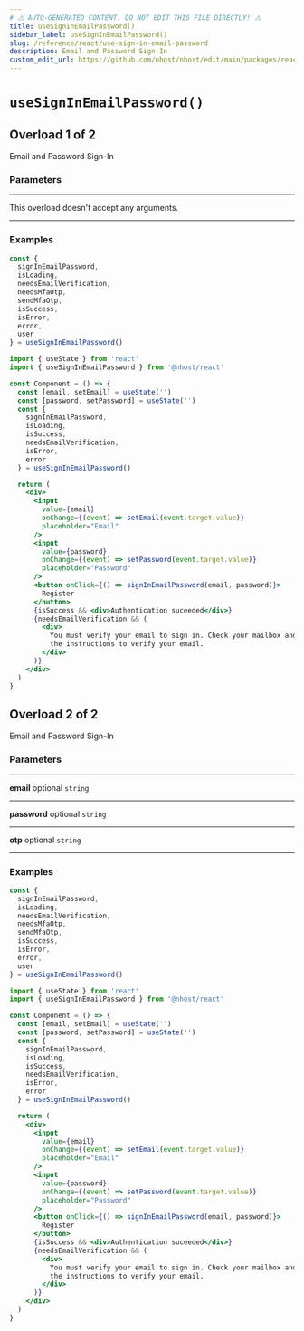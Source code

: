 ```yaml
---
# ⚠️ AUTO-GENERATED CONTENT. DO NOT EDIT THIS FILE DIRECTLY! ⚠️
title: useSignInEmailPassword()
sidebar_label: useSignInEmailPassword()
slug: /reference/react/use-sign-in-email-password
description: Email and Password Sign-In
custom_edit_url: https://github.com/nhost/nhost/edit/main/packages/react/src/hooks/authentication.ts#L116
---
```


# `useSignInEmailPassword()`

## Overload 1 of 2

Email and Password Sign-In

### Parameters

---

<span className="light-grey">This overload doesn't accept any arguments.</span>

---

### Examples

```js
const {
  signInEmailPassword,
  isLoading,
  needsEmailVerification,
  needsMfaOtp,
  sendMfaOtp,
  isSuccess,
  isError,
  error,
  user
} = useSignInEmailPassword()
```

```jsx
import { useState } from 'react'
import { useSignInEmailPassword } from '@nhost/react'

const Component = () => {
  const [email, setEmail] = useState('')
  const [password, setPassword] = useState('')
  const {
    signInEmailPassword,
    isLoading,
    isSuccess,
    needsEmailVerification,
    isError,
    error
  } = useSignInEmailPassword()

  return (
    <div>
      <input
        value={email}
        onChange={(event) => setEmail(event.target.value)}
        placeholder="Email"
      />
      <input
        value={password}
        onChange={(event) => setPassword(event.target.value)}
        placeholder="Password"
      />
      <button onClick={() => signInEmailPassword(email, password)}>
        Register
      </button>
      {isSuccess && <div>Authentication suceeded</div>}
      {needsEmailVerification && (
        <div>
          You must verify your email to sign in. Check your mailbox and follow
          the instructions to verify your email.
        </div>
      )}
    </div>
  )
}
```

## Overload 2 of 2

Email and Password Sign-In

### Parameters

---

**<span className="parameter-name">email</span>** <span className="optional-status">optional</span> `string`

---

**<span className="parameter-name">password</span>** <span className="optional-status">optional</span> `string`

---

**<span className="parameter-name">otp</span>** <span className="optional-status">optional</span> `string`

---

### Examples

```js
const {
  signInEmailPassword,
  isLoading,
  needsEmailVerification,
  needsMfaOtp,
  sendMfaOtp,
  isSuccess,
  isError,
  error,
  user
} = useSignInEmailPassword()
```

```jsx
import { useState } from 'react'
import { useSignInEmailPassword } from '@nhost/react'

const Component = () => {
  const [email, setEmail] = useState('')
  const [password, setPassword] = useState('')
  const {
    signInEmailPassword,
    isLoading,
    isSuccess,
    needsEmailVerification,
    isError,
    error
  } = useSignInEmailPassword()

  return (
    <div>
      <input
        value={email}
        onChange={(event) => setEmail(event.target.value)}
        placeholder="Email"
      />
      <input
        value={password}
        onChange={(event) => setPassword(event.target.value)}
        placeholder="Password"
      />
      <button onClick={() => signInEmailPassword(email, password)}>
        Register
      </button>
      {isSuccess && <div>Authentication suceeded</div>}
      {needsEmailVerification && (
        <div>
          You must verify your email to sign in. Check your mailbox and follow
          the instructions to verify your email.
        </div>
      )}
    </div>
  )
}
```
